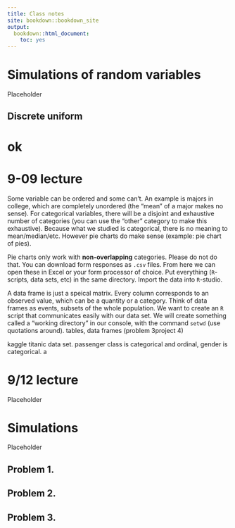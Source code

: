 ```yaml
---  
title: Class notes
site: bookdown::bookdown_site
output: 
  bookdown::html_document:
    toc: yes 
---
```



<!--chapter:end:index.Rmd-->


# Simulations of random variables

Placeholder


## Discrete uniform 

<!--chapter:end:9_02.Rmd-->

# ok

<!--chapter:end:9_07.Rmd-->

# 9-09 lecture
Some variable can be ordered and some can't. An example is majors in college, which are completely unordered (the "mean" of a major makes no sense). For categorical variables, there will be a disjoint and exhaustive number of categories (you can use the "other" category to make this exhaustive). Because what we studied is categorical, there is no meaning to mean/median/etc. However pie charts do make sense (example: pie chart of pies).

Pie charts only work with **non-overlapping** categories. Please do not do that. You can download form responses as `.csv` files. From here we can open these in Excel or your form processor of choice. Put everything (`R`-scripts, data sets, etc) in the same directory. Import the data into `R`-studio.

A data frame is just a speical matrix. Every column corresponds to an observed value, which can be a quantity or a category. Think of data frames as events, subsets of the whole population. We want to create an `R` script that communicates easily with our data set. We will create something called a "working directory" in our console, with the command `setwd` (use quotations around). tables, data frames (problem 3project 4)

kaggle titanic data set. passenger class is categorical and ordinal, gender is categorical. a



<!--chapter:end:9_09.Rmd-->


# 9/12 lecture

Placeholder



<!--chapter:end:9_12.Rmd-->


# Simulations

Placeholder


## Problem 1.  
## Problem 2.  
## Problem 3.  

<!--chapter:end:m358k-ww3-sims-probs.Rmd-->

